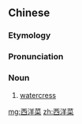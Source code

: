 ==Chinese==
{{zh-forms|type=21}}

===Etymology===
{{rfe|lang=zh}}

===Pronunciation===
{{zh-pron
|m=xīyángcài
|c=sai1 joeng4 coi3
|cat=n
}}

===Noun===
{{zh-noun}}

# [[watercress]]

[[mg:西洋菜]]
[[zh:西洋菜]]